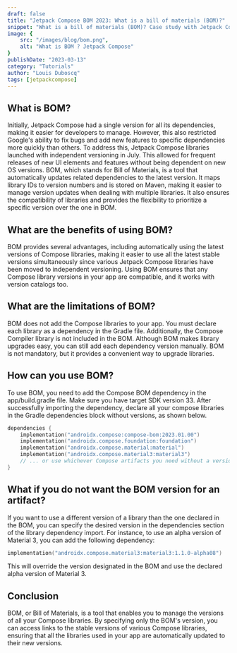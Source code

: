 ```yaml
---
draft: false
title: "Jetpack Compose BOM 2023: What is a bill of materials (BOM)?"
snippet: "What is a bill of materials (BOM)? Case study with Jetpack Compose."
image: {
    src: "/images/blog/bom.png",
    alt: "What is BOM ? Jetpack Compose"
}
publishDate: "2023-03-13"
category: "Tutorials"
author: "Louis Duboscq"
tags: [jetpackcompose]
--- 
```


## What is BOM?
 
Initially, Jetpack Compose had a single version for all its dependencies, making it easier for developers to manage. 
However, this also restricted Google's ability to fix bugs and add new features to specific dependencies more quickly than others.
To address this, Jetpack Compose libraries launched with independent versioning in July. 
This allowed for frequent releases of new UI elements and features without being dependent on new OS versions.
BOM, which stands for Bill of Materials, is a tool that automatically updates related dependencies to the latest version. 
It maps library IDs to version numbers and is stored on Maven, making it easier to manage version updates when dealing with multiple libraries. 
It also ensures the compatibility of libraries and provides the flexibility to prioritize a specific version over the one in BOM.

## What are the benefits of using BOM?

BOM provides several advantages, including automatically using the latest versions of Compose libraries, 
making it easier to use all the latest stable versions simultaneously since various Jetpack Compose libraries have been moved to independent versioning. 
Using BOM ensures that any Compose library versions in your app are compatible, and it works with version catalogs too.

## What are the limitations of BOM?
BOM does not add the Compose libraries to your app. 
You must declare each library as a dependency in the Gradle file. 
Additionally, the Compose Compiler library is not included in the BOM. 
Although BOM makes library upgrades easy, you can still add each dependency version manually. 
BOM is not mandatory, but it provides a convenient way to upgrade libraries.

## How can you use BOM?
To use BOM, you need to add the Compose BOM dependency in the app/build.gradle file. 
Make sure you have target SDK version 33. 
After successfully importing the dependency, declare all your compose libraries in the Gradle dependencies block without versions, as shown below.

```kotlin
dependencies {
    implementation("androidx.compose:compose-bom:2023.01.00")
    implementation("androidx.compose.foundation:foundation")
    implementation("androidx.compose.material:material")
    implementation("androidx.compose.material3:material3")
    // ... or use whichever Compose artifacts you need without a version number
}
```

## What if you do not want the BOM version for an artifact?

If you want to use a different version of a library than the one declared in the BOM, you can specify the desired version in the dependencies section of the library dependency import. 
For instance, to use an alpha version of Material 3, you can add the following dependency: 
```kotlin
implementation("androidx.compose.material3:material3:1.1.0-alpha08")
```
This will override the version designated in the BOM and use the declared alpha version of Material 3.

## Conclusion 

BOM, or Bill of Materials, is a tool that enables you to manage the versions of all your Compose libraries. 
By specifying only the BOM's version, you can access links to the stable versions of various Compose libraries, 
ensuring that all the libraries used in your app are automatically updated to their new versions.
